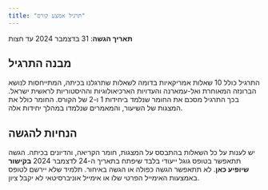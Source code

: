 ```yaml
---
title: "תרגיל אמצע קורס"
---
```


**תאריך הגשה**: 31 בדצמבר 2024 עד חצות

## מבנה התרגיל 

התרגיל כולל 10 שאלות אמריקאיות בדומה לשאלות שתרגלנו בכיתה, המתייחסות לנושא הברונזה המאוחרת ואל-עמארנה והעדויות הארכיאולוגיות וההיסטוריות לראשית ישראל. בכך התרגיל מסכם את החומר שנלמד ביחידות 1 ו-2 של הקורס. החומר כולל את המצגות של השיעור, והמאמרים שנלמדו במהלך יחידות אלה.

## הנחיות להגשה

יש לענות על כל השאלות בהתבסס על המצגות, חומר הקריאה, והדיונים בכיתה. הגשה תתאפשר בטופס גוגל ייעודי בלבד שיפתח בתאריך ה-24 לדצמבר 2024 **בקישור שיופיע כאן**. לא תתאפשר הגשה כפולה או הגשה באיחור. תלמיד שלא יירשם לטופס באמצעות האימייל הפרטי שלו או אימייל אוניברסיטאי לא יקבל ציון.

